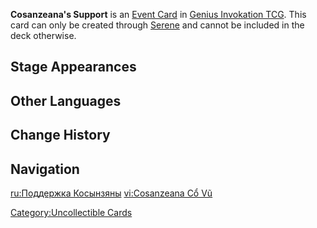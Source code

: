 {{Genius Invokation TCG Infobox
|id          = 302208
|image       = Melusine Support Event Card.png
|type        = Event Card
|createdby   = Serene
|matching = 0
|group       = 
|effect      = Add 2 random Weapons cards Melusines hold in high regard to your Hand.
|source1     = 
}}
'''Cosanzeana's Support''' is an [[Event Card]] in [[Genius Invokation TCG]]. This card can only be created through [[Serene (Support Card)|Serene]] and cannot be included in the deck otherwise.

==Stage Appearances==
{{Genius Invokation TCG Stage Appearances|createdby=Serene (Support Card)}}

==Other Languages==
{{Other Languages
|en       = Cosanzeana's Support
|zhs      = 柯莎的声援
|zhs_rm   = 
|zht      = 柯莎的聲援
|zht_rm   =  
|ja       = コスンツァーナの応援
|ja_rm    = Kosuntsaana no Ouen
|ko       = 코슨제니아의 응원
|ko_rm    = 
|es       = Apoyo de Cosanzeana
|fr       = Soutien de Cosanzeana
|ru       = Поддержка Косынзяны
|th       = แรงสนับสนุนของ Cosanzeana
|th_rm    = 
|vi       = Cosanzeana Cổ Vũ
|de       = Cosanzeanas Beistand
|id       = Cosanzeana's Support
|pt       = Apoio de Cosanzeana
|tr       = Cosanzeana'nın Desteği
|it       = Supporto di Cosanzeana
}}

==Change History==
{{Change History|4.8}}

==Navigation==
{{Genius Invokation TCG Navbox|Event Card}}

[[Category:Uncollectible Cards]]

[[ru:Поддержка Косынзяны]]
[[vi:Cosanzeana Cổ Vũ]]